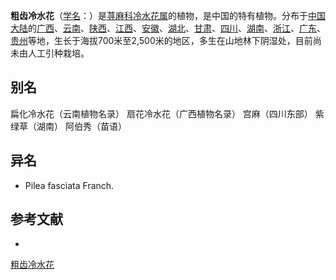 {{Speciesbox
| name = 粗齿冷水花
| status = 
| status_system = 
| image =
| genus = Pilea
| species = sinofasciata
| authority = C. J. Chen
}}

'''粗齿冷水花'''（[[学名|学名]]：{{lang|la|''Pilea sinofasciata''}}）是[[荨麻科|荨麻科]][[冷水花属|冷水花属]]的植物，是中国的特有植物。分布于[[中国大陆|中国大陆]]的[[广西|广西]]、[[云南|云南]]、[[陕西|陕西]]、[[江西|江西]]、[[安徽|安徽]]、[[湖北|湖北]]、[[甘肃|甘肃]]、[[四川|四川]]、[[湖南|湖南]]、[[浙江|浙江]]、[[广东|广东]]、[[贵州|贵州]]等地，生长于海拔700米至2,500米的地区，多生在山地林下阴湿处，目前尚未由人工引种栽培。

== 别名 ==
扁化冷水花（云南植物名录） 扇花冷水花（广西植物名录） 宫麻（四川东部） 紫绿草（湖南） 阿伯秀（苗语）

== 异名 ==
* Pilea fasciata Franch.

== 参考文献 ==
<div class="references-small">
* {{cite web| url =http://www.bioinfo.cn/db05/KmzwSpecies.php?action=view&id=23423| title =粗齿冷水花| work =《中国高等植物数据库全库》| publisher =中国科学院微生物研究所| author =昆明植物研究所| accessdate =2009-02-25| deadurl =yes| archiveurl =https://web.archive.org/web/20160305020147/http://www.bioinfo.cn/db05/KmzwSpecies.php?action=view&id=23423| archivedate =2016-03-05}}
</div>
{{Taxonbar|from=Q15232205}}

[[Category:冷水花属|粗齿冷水花]]


{{植物小作品}}